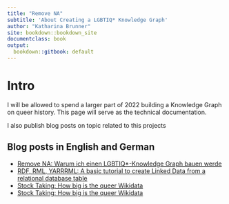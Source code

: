 ```yaml
---
title: "Remove NA"
subtitle: 'About Creating a LGBTIQ* Knowledge Graph'
author: "Katharina Brunner"
site: bookdown::bookdown_site
documentclass: book
output:
  bookdown::gitbook: default
---
```


# Intro

I will be allowed to spend a larger part of 2022 building a Knowledge Graph on queer history.
This page will serve as the technical documentation.

I also publish blog posts on topic related to this projects

## Blog posts in English and German

* [Remove NA: Warum ich einen LGBTIQ*-Knowledge Graph bauen werde](https://katharinabrunner.de/2022/03/remove-na-ein-lgbtiq-knowledge-graph/)
* [RDF, RML, YARRRML: A basic tutorial to create Linked Data from a relational database table](https://katharinabrunner.de/2022/03/rdf-rml-yarrrml-kglab-morph-kgc/)
* [Stock Taking: How big is the queer Wikidata](https://katharinabrunner.de/wp-content/uploads/2022/03/wikidata-lgbt/index.html)
* [Stock Taking: How big is the queer Wikidata](https://katharinabrunner.de/2022/04/vier-wochen-prototype-fund-was-bisher-geschah/)

